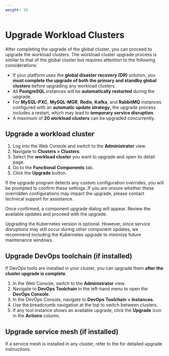 ```yaml
---
weight: 30
---
```

# Upgrade Workload Clusters

After completing the upgrade of the global cluster, you can proceed to upgrade the workload clusters.
The workload cluster upgrade process is similar to that of the global cluster but requires attention to the following considerations:

* If your platform uses the **global disaster recovery (DR)** solution, you **must complete the upgrade of both the primary and standby global clusters** before upgrading any workload clusters.
* All **PostgreSQL** instances will be **automatically restarted** during the upgrade.
* For **MySQL-PXC**, **MySQL-MGR**, **Redis**, **Kafka**, and **RabbitMQ** instances configured with an **automatic update strategy**, the upgrade process includes a restart, which may lead to **temporary service disruption**.
* A maximum of **20 workload clusters** can be upgraded concurrently.

## Upgrade a workload cluster

1. Log into the Web Console and switch to the **Administrator** view.
2. Navigate to **Clusters > Clusters**.
3. Select the **workload cluster** you want to upgrade and open its detail page.
4. Go to the **Functional Components** tab.
5. Click the **Upgrade** button.

If the upgrade program detects any custom configuration overrides, you will be prompted to confirm these settings. If you are unsure whether these overridden configurations may impact the upgrade, please contact technical support for assistance.

Once confirmed, a component upgrade dialog will appear.
Review the available updates and proceed with the upgrade.

<Directive type="info" title="INFO">
Upgrading the Kubernetes version is optional.
However, since service disruptions may still occur during other component updates, we recommend including the Kubernetes upgrade to minimize future maintenance windows.
</Directive>

## Upgrade DevOps toolchain (if installed)

If DevOps tools are installed in your cluster, you can upgrade them **after the cluster upgrade is complete**.

1. In the Web Console, switch to the **Administrator** view.
2. Navigate to **DevOps Toolchain** in the left-hand menu to open the **DevOps Console**.
3. In the DevOps Console, navigate to **DevOps Toolchain > Instances**.
4. Use the breadcrumb navigation at the top to switch between clusters.
5. If any tool instance shows an available upgrade, click the **Upgrade** icon in the **Actions** column.

## Upgrade service mesh (if installed)

If a service mesh is installed in any cluster, refer to the <ExternalSiteLink name="servicemeshv1" href="/upgrade.html" children="Service Mesh Upgrade Guide" /> for detailed upgrade instructions.
